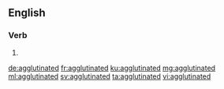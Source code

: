 ==English==

===Verb===
{{head|en|verb form}}

# {{en-past of|agglutinate}}

[[de:agglutinated]]
[[fr:agglutinated]]
[[ku:agglutinated]]
[[mg:agglutinated]]
[[ml:agglutinated]]
[[sv:agglutinated]]
[[ta:agglutinated]]
[[vi:agglutinated]]